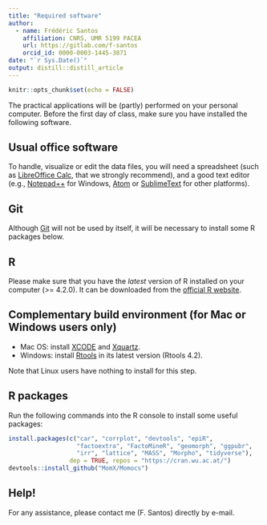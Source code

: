 ```yaml
---
title: "Required software"
author:
  - name: Frédéric Santos
    affiliation: CNRS, UMR 5199 PACEA
    url: https://gitlab.com/f-santos
    orcid_id: 0000-0003-1445-3871
date: "`r Sys.Date()`"
output: distill::distill_article
---
```


```r
knitr::opts_chunk$set(echo = FALSE)
```

The practical applications will be (partly) performed on your personal computer. Before the first day of class, make sure you have installed the following software.

## Usual office software
To handle, visualize or edit the data files, you will need a spreadsheet (such as [LibreOffice Calc](https://www.libreoffice.org/download/download/), that we strongly recommend), and a good text editor (e.g., [Notepad++](https://notepad-plus-plus.org/) for Windows, [Atom](https://atom.io/) or [SublimeText](http://www.sublimetext.com/download) for other platforms).

## Git
Although [Git](https://git-scm.com/downloads) will not be used by itself, it will be necessary to install some R packages below.

## R
Please make sure that you have the *latest* version of R installed on your computer (>= 4.2.0). It can be downloaded from the [official R website](https://cran.r-project.org/).

## Complementary build environment (for Mac or Windows users only)
- Mac OS: install [XCODE](https://developer.apple.com/xcode/) and [Xquartz](https://www.xquartz.org/).
- Windows: install [Rtools](https://cran.r-project.org/bin/windows/Rtools/rtools42/rtools.html) in its latest version (Rtools 4.2). 

Note that Linux users have nothing to install for this step.

## R packages
Run the following commands into the R console to install some useful packages:

```r
install.packages(c("car", "corrplot", "devtools", "epiR",
                   "factoextra", "FactoMineR", "geomorph", "ggpubr",
                   "irr", "lattice", "MASS", "Morpho", "tidyverse"),
                 dep = TRUE, repos = "https://cran.wu.ac.at/")
devtools::install_github("MomX/Momocs")
```

## Help!
For any assistance, please contact me (F. Santos) directly by e-mail.
